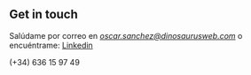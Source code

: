 ## Get in touch

Salúdame por correo en *oscar.sanchez@dinosaurusweb.com* o encuéntrame: [Linkedin](https://www.linkedin.com/in/%C3%B2scar-s%C3%A1nchez-gim%C3%A9nez-475a42141/)

(+34) 636 15 97 49
